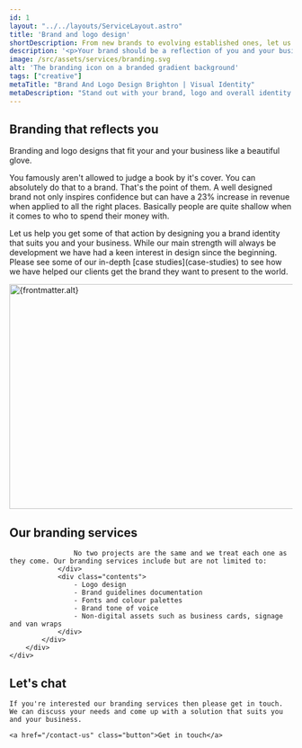 ```yaml
---
id: 1
layout: "../../layouts/ServiceLayout.astro"
title: 'Brand and logo design'
shortDescription: From new brands to evolving established ones, let us help you with a brand you can be proud of.
description: '<p>Your brand should be a reflection of you and your business. We work closely with our clients to come up with compelling and engaging logos and brand guidelines.</p><p>Whether you need a brand new start or help evolving an established brand then we are here to help.</p>'
image: /src/assets/services/branding.svg
alt: 'The branding icon on a branded gradient background'
tags: ["creative"]
metaTitle: "Brand And Logo Design Brighton | Visual Identity"
metaDescription: "Stand out with your brand, logo and overall identity designed by us. A great brand stands out in a busy world and can increase your revenue by 23%."
---
```



<section class="strip text-center w-clamp-xl intro-section">
<h2 class="text-5 fw-normal mb-2">
    Branding that reflects you
</h2>

<p class="text-1">
    Branding and logo designs that fit your and your business like a beautiful glove.
</p>
</section>
<Strip theme="MID">
    <div class="wrapper">
        <div class="strip-inner">
            <div class="grid">
                <div class="contents">
                    <p class="text-1 fw-medium">You famously aren't allowed to judge a book by it's cover. You can absolutely do that to a brand. That's the point of them. A well designed brand not only inspires confidence but can have a 23% increase in revenue when applied to all the right places. Basically people are quite shallow when it comes to who to spend their money with. </p>
                    <p class="text-0">Let us help you get some of that action by designing you a brand identity that suits you and your business. While our main strength will always be development we have had a keen interest in design since the beginning. Please see some of our in-depth [case studies](case-studies) to see how we have helped our clients get the brand they want to present to the world.</p>
                </div>
                <div class="image">
                    <div class="card-fancy-image">
                        <Image src={frontmatter.image} alt={frontmatter.alt} loading="lazy" width="800" height="400" class="card-image" />
                    </div>	
                </div>
            </div>
        </div>
    </div>
</Strip>
<Strip theme="DARK">
    <FeaturedProject />
</Strip>
<Strip theme="MID">
    <div class="wrapper">
        <div class="strip-inner">
            <h2 class="heading">
                Our branding services
            </h2>
            <div class="content-grid">
                <div class="contents">
                    
                    No two projects are the same and we treat each one as they come. Our branding services include but are not limited to:
                </div>
                <div class="contents">
                    - Logo design
                    - Brand guidelines documentation
                    - Fonts and colour palettes
                    - Brand tone of voice
                    - Non-digital assets such as business cards, signage and van wraps
                </div>
            </div>
        </div>
    </div>
</Strip>

<GradientContentStrip horse="EATING">
    <h2 class="heading">
        Let's chat
    </h2>

    If you're interested our branding services then please get in touch. We can discuss your needs and come up with a solution that suits you and your business.

    <a href="/contact-us" class="button">Get in touch</a>
</GradientContentStrip>

<Clients />
